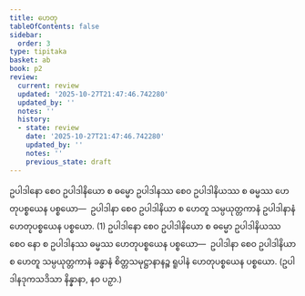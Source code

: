 ```yaml
---
title: ဟေတု
tableOfContents: false
sidebar:
  order: 3
type: tipitaka
basket: ab
book: p2
review:
  current: review
  updated: '2025-10-27T21:47:46.742280'
  updated_by: ''
  notes: ''
  history:
  - state: review
    date: '2025-10-27T21:47:46.742280'
    updated_by: ''
    notes: ''
    previous_state: draft
---
```



<ReviewStatus review={frontmatter.review} showDetails={true} />

<HypothesisAnnotation frontmatter={frontmatter} />

<DynamicBreadcrumb />

<Division number="98" book="p2" e="ch" v="38" p="332">

<Paragraph number="3768" book="p2">
ဥပါဒါနော စေဝ ဥပါဒါနိယော စ ဓမ္မော ဥပါဒါနဿ စေဝ ဥပါဒါနိယဿ စ ဓမ္မဿ ဟေတုပစ္စယေန ပစ္စယော—  ဥပါဒါနာ စေဝ ဥပါဒါနိယာ စ ဟေတူ သမ္ပယုတ္တကာနံ ဥပါဒါနာနံ ဟေတုပစ္စယေန ပစ္စယော. (1)
</Paragraph>

<Paragraph number="3769" book="p2">
ဥပါဒါနော စေဝ ဥပါဒါနိယော စ ဓမ္မော ဥပါဒါနိယဿ စေဝ နော စ ဥပါဒါနဿ ဓမ္မဿ ဟေတုပစ္စယေန ပစ္စယော—  ဥပါဒါနာ စေဝ ဥပါဒါနိယာ စ ဟေတူ သမ္ပယုတ္တကာနံ ခန္ဓာနံ စိတ္တသမုဋ္ဌာနာနဉ္စ ရူပါနံ ဟေတုပစ္စယေန ပစ္စယော. (ဥပါဒါနဒုကသဒိသာ နိန္နာနာ, နဝ ပဉှာ.)
</Paragraph>
</Division>
